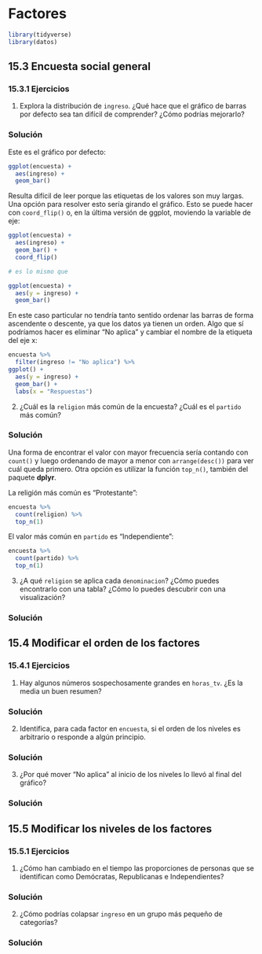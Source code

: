 # Factores


```r
library(tidyverse)
library(datos)
```


## 15.3 Encuesta social general{-#encuesta}

### 15.3.1 Ejercicios{-#ejercicios-1531}

1. Explora la distribución de `ingreso`. ¿Qué hace que el gráfico de barras por defecto sea tan difícil de comprender? ¿Cómo podrías mejorarlo?

<div class="solucion">
<h3>Solución</h3>

Este es el gráfico por defecto:
```r
ggplot(encuesta) + 
  aes(ingreso) + 
  geom_bar()
```

Resulta difícil de leer porque las etiquetas de los valores son muy largas. Una opción para resolver esto sería girando el gráfico. Esto se puede hacer con `coord_flip()` o, en la última versión de ggplot, moviendo la variable de eje:

```r
ggplot(encuesta) + 
  aes(ingreso) + 
  geom_bar() +
  coord_flip()

# es lo mismo que 

ggplot(encuesta) + 
  aes(y = ingreso) + 
  geom_bar()
```

En este caso particular no tendría tanto sentido ordenar las barras de forma ascendente o descente, ya que los datos ya tienen un orden. Algo que sí podríamos hacer es eliminar "No aplica" y cambiar el nombre de la etiqueta del eje x:

```r
encuesta %>% 
  filter(ingreso != "No aplica") %>% 
ggplot() + 
  aes(y = ingreso) + 
  geom_bar() +
  labs(x = "Respuestas")
```



</div>


2. ¿Cuál es la `religion` más común de la encuesta? ¿Cuál es el `partido` más común?


<div class="solucion">
<h3>Solución</h3>

Una forma de encontrar el valor con mayor frecuencia sería contando con `count()` y luego ordenando de mayor a menor con `arrange(desc())` para ver cuál queda primero. Otra opción es utilizar la función `top_n()`, también del paquete **dplyr**.

La religión más común es "Protestante":

```r
encuesta %>% 
  count(religion) %>% 
  top_n(1)
```

El valor más común en `partido` es "Independiente":

```r
encuesta %>% 
  count(partido) %>% 
  top_n(1)
```


</div>

3. ¿A qué `religion` se aplica cada `denominacion`? ¿Cómo puedes encontrarlo con una tabla? ¿Cómo lo puedes descubrir con una visualización?

<div class="solucion">
<h3>Solución</h3>

</div>

## 15.4 Modificar el orden de los factores {-#modificar-factores}

### 15.4.1 Ejercicios{-#ejercicios-1541}

1. Hay algunos números sospechosamente grandes en `horas_tv`. ¿Es la media un buen resumen?

<div class="solucion">
<h3>Solución</h3>

</div>

2. Identifica, para cada factor en `encuesta`, si el orden de los niveles es arbitrario o responde a algún principio.

<div class="solucion">
<h3>Solución</h3>

</div>

3. ¿Por qué mover "No aplica" al inicio de los niveles lo llevó al final del gráfico?

<div class="solucion">
<h3>Solución</h3>

</div>


## 15.5 Modificar los niveles de los factores{-#modificar-niveles}

### 15.5.1 Ejercicios{-#ejercicios-1551}

1. ¿Cómo han cambiado en el tiempo las proporciones de personas que se identifican como Demócratas, Republicanas e Independientes?

<div class="solucion">
<h3>Solución</h3>

</div>

2. ¿Cómo podrías colapsar `ingreso` en un grupo más pequeño de categorías?

<div class="solucion">
<h3>Solución</h3>

</div>
